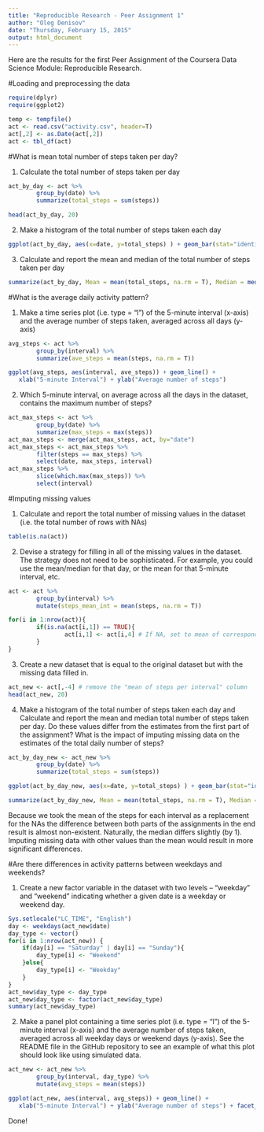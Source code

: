 ```yaml
---
title: "Reproducible Research - Peer Assignment 1"
author: "Oleg Denisov"
date: "Thursday, February 15, 2015"
output: html_document
---
```


Here are the results for the first Peer Assignment of the Coursera Data Science Module: Reproducible Research.

#Loading and preprocessing the data

```r
require(dplyr)
require(ggplot2)
```

```r
temp <- tempfile()
act <- read.csv("activity.csv", header=T)
act[,2] <- as.Date(act[,2])
act <- tbl_df(act)
```

#What is mean total number of steps taken per day?

1. Calculate the total number of steps taken per day
```r
act_by_day <- act %>% 
        group_by(date) %>% 
        summarize(total_steps = sum(steps))

head(act_by_day, 20)
```

2. Make a histogram of the total number of steps taken each day
```r
ggplot(act_by_day, aes(x=date, y=total_steps) ) + geom_bar(stat="identity") + scale_x_date(breaks = "1 day") + xlab("Date") + ylab("Total steps") + theme(axis.text.x = element_text(angle = 90, hjust = 1))
```

3. Calculate and report the mean and median of the total number of steps taken per day
```r
summarize(act_by_day, Mean = mean(total_steps, na.rm = T), Median = median(total_steps, na.rm = T))
```

#What is the average daily activity pattern?

1. Make a time series plot (i.e. type = "l") of the 5-minute interval (x-axis) and the average number of steps taken, averaged across all days (y-axis)

```r
avg_steps <- act %>% 
        group_by(interval) %>% 
        summarize(ave_steps = mean(steps, na.rm = T))

ggplot(avg_steps, aes(interval, ave_steps)) + geom_line() + 
   xlab("5-minute Interval") + ylab("Average number of steps") 

```

2. Which 5-minute interval, on average across all the days in the dataset, contains the maximum number of steps?

```r
act_max_steps <- act %>% 
        group_by(date) %>% 
        summarize(max_steps = max(steps))
act_max_steps <- merge(act_max_steps, act, by="date")
act_max_steps <- act_max_steps %>% 
        filter(steps == max_steps) %>%
        select(date, max_steps, interval)
act_max_steps %>% 
        slice(which.max(max_steps)) %>% 
        select(interval)
```

#Imputing missing values


1. Calculate and report the total number of missing values in the dataset (i.e. the total number of rows with NAs)

```r
table(is.na(act))
```

2. Devise a strategy for filling in all of the missing values in the dataset. The strategy does not need to be sophisticated. For example, you could use the mean/median for that day, or the mean for that 5-minute interval, etc.

```r
act <- act %>% 
        group_by(interval) %>% 
        mutate(steps_mean_int = mean(steps, na.rm = T))

for(i in 1:nrow(act)){
        if(is.na(act[i,1]) == TRUE){
                act[i,1] <- act[i,4] # If NA, set to mean of corresponding 5-minute interval.
        }
}
```


3. Create a new dataset that is equal to the original dataset but with the missing data filled in.

```r
act_new <- act[,-4] # remove the "mean of steps per interval" column
head(act_new, 20)
```

4. Make a histogram of the total number of steps taken each day and Calculate and report the mean and median total number of steps taken per day. Do these values differ from the estimates from the first part of the assignment? What is the impact of imputing missing data on the estimates of the total daily number of steps?

```r
act_by_day_new <- act_new %>% 
        group_by(date) %>% 
        summarize(total_steps = sum(steps))

ggplot(act_by_day_new, aes(x=date, y=total_steps) ) + geom_bar(stat="identity") + scale_x_date(breaks = "1 day") + xlab("Date") + ylab("Total steps") + theme(axis.text.x = element_text(angle = 90, hjust = 1))

summarize(act_by_day_new, Mean = mean(total_steps, na.rm = T), Median = median(total_steps, na.rm = T))
```
Because we took the mean of the steps for each interval as a replacement for the NAs the difference between both parts of the assignments in the end result is almost non-existent. 
Naturally, the median differs slightly (by 1). Imputing missing data with other values than the mean would result in more significant differences.


#Are there differences in activity patterns between weekdays and weekends?

1. Create a new factor variable in the dataset with two levels – “weekday” and “weekend” indicating whether a given date is a weekday or weekend day.

```r
Sys.setlocale("LC_TIME", "English")
day <- weekdays(act_new$date)
day_type <- vector()
for(i in 1:nrow(act_new)) {
    if(day[i] == "Saturday" | day[i] == "Sunday"){
        day_type[i] <- "Weekend"
    }else{
        day_type[i] <- "Weekday"
    }
}
act_new$day_type <- day_type
act_new$day_type <- factor(act_new$day_type)
summary(act_new$day_type)
```

2. Make a panel plot containing a time series plot (i.e. type = "l") of the 5-minute interval (x-axis) and the average number of steps taken, averaged across all weekday days or weekend days (y-axis). See the README file in the GitHub repository to see an example of what this plot should look like using simulated data.

```r
act_new <- act_new %>% 
        group_by(interval, day_type) %>% 
        mutate(avg_steps = mean(steps))

ggplot(act_new, aes(interval, avg_steps)) + geom_line() + 
   xlab("5-minute Interval") + ylab("Average number of steps") + facet_wrap(~ day_type, ncol=1)
```

Done!
